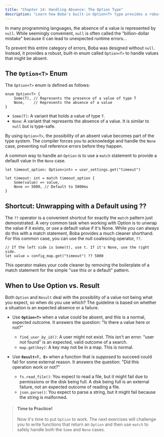 ```yaml
---
title: "Chapter 14: Handling Absence: The Option Type"
description: "Learn how Boba's built-in Option<T> type provides a robust and safe way to handle values that might be absent, preventing an entire category of null-related errors."
---
```


In many programming languages, the absence of a value is represented by `null`. While seemingly convenient, `null` is often called the "billion-dollar mistake" because it can lead to unexpected runtime errors...

To prevent this entire category of errors, Boba was designed without `null`. Instead, it provides a robust, built-in enum called `Option<T>` to handle values that might be absent.

## The `Option<T>` Enum

The `Option<T>` enum is defined as follows:

```boba
enum Option<T> {
    Some(T), // Represents the presence of a value of type T
    None,    // Represents the absence of a value
}
```

-   `Some(T)`: A variant that holds a value of type `T`.
-   `None`: A variant that represents the absence of a value. It is similar to `null` but is type-safe.

By using `Option<T>`, the possibility of an absent value becomes part of the type system. The compiler forces you to acknowledge and handle the `None` case, preventing null reference errors before they happen.

A common way to handle an `Option` is to use a `match` statement to provide a default value in the `None` case.

```boba
let timeout_option: Option<int> = user_settings.get("timeout")

let timeout: int = match timeout_option {
    Some(value) => value,
    None => 5000, // Default to 5000ms
}
```

## Shortcut: Unwrapping with a Default using ??

The `??` operator is a convenient shortcut for exactly the `match` pattern just demonstrated. A very common task when working with Option is to unwrap the value if it exists, or use a default value if it's None. While you can always do this with a match statement, Boba provides a much cleaner shorthand. For this common case, you can use the null coalescing operator, `??`.

```boba
// If the left side is Some(t), use t. If it's None, use the right side.
let value = config_map.get("timeout") ?? 5000
```

This operator makes your code cleaner by removing the boilerplate of a match statement for the simple "use this or a default" pattern.

## When to Use Option vs. Result

Both `Option` and `Result` deal with the possibility of a value not being what you expect, so when do you use which? The guideline is based on whether a situation is an expected absence or a failure.

*   Use **`Option<T>`** when a value could be absent, and this is a normal, expected outcome. It answers the question: "Is there a value here or not?"
    *   `find_user_by_id()`: A user might not exist. This isn't an error. "user not found" is an expected, valid outcome of a search.
    *   `map.get(key)`: A key may not be in a map. This is normal.

*   Use **`Result<T, E>`** when a function that is *supposed* to succeed could fail for some external reason. It answers the question: "Did this operation work or not?"
    *   `fs.read_file()`: You expect to read a file, but it might fail due to permissions or the disk being full. A disk being full is an external failure, not an expected outcome of reading a file.
    *   `json.parse()`: You expect to parse a string, but it might fail because the string is malformed.

> #### **Time to Practice!**
>
> Now it's time to put `Option` to work. The next exercises will challenge you to write functions that return an `Option` and then use `match` to safely handle both the `Some` and `None` cases.